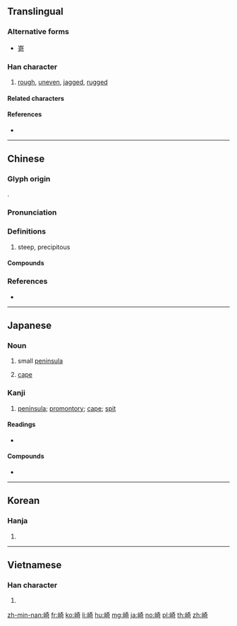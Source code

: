{{character info/new}}
{{also|埼|﨑|嵜}}
==Translingual==

===Alternative forms===
* {{l|mul|﨑}} [[嵜]]

===Han character===
{{Han char|rn=46|rad=山|as=08|sn=11|four=24721|canj=UKMR|ids=⿰山奇}}

# [[rough]], [[uneven]], [[jagged]], [[rugged]]

====Related characters====

====References====
* {{Han ref|kx=0313.190|dkj=08169|dj=0614.150|hdz=10778.100|uh=5D0E|ud=23822|bh=B154|bd=45396}}

----

==Chinese==
{{zh-forms}}

===Glyph origin===
{{Han etym}}
{{Han compound|山|奇|ls=psc|c1=s|c2=p|t1=mountain}}.

===Pronunciation===
{{zh-pron
|m=崎
|c=kei4,kei1
|mn=kiā
|mc=y
|oc=y
|cat=
}}

===Definitions===
{{zh-hanzi}}

# steep, precipitous

====Compounds====
{{zh-der|崎崟|崎嶇|崎嶇不平|崎嶇鳥道|崛崎|嶔崎|嶔崎歷落|嶔崎磊落|嶢崎|川崎|川崎症|長崎}}

===References===
* {{R:yue:Hanzi}}
 
----

==Japanese==
===Noun===
{{ja-noun|さき}}
# {{lb|ja|geography|sort=さき}} small [[peninsula]]
# {{lb|ja|geography|sort=さき}} [[cape]]

===Kanji===
{{ja-kanji|grade=c|rs=山08}}

# [[peninsula]]; [[promontory]]; [[cape]]; [[spit]]

====Readings====
* {{ja-readings|goon=[[き]] (ki)|kanon=[[き]] (ki)|kun=[[さき]] (saki), [[けわしい]] (kewashii)}}

====Compounds====
* {{ja-r|長崎|^ながさき}}

----

==Korean==

===Hanja===
{{ko-hanja|hangeul=기|rv=gi|mr=ki}}

# {{defn|lang=ko|sort=山08}}

----

==Vietnamese==

===Han character===
{{vi-hantu|[[khi]], [[kì]], [[tiên]]|rs=山08}}

# {{defn|lang=vi|sort=山08}}

[[zh-min-nan:崎]]
[[fr:崎]]
[[ko:崎]]
[[li:崎]]
[[hu:崎]]
[[mg:崎]]
[[ja:崎]]
[[no:崎]]
[[pl:崎]]
[[th:崎]]
[[zh:崎]]